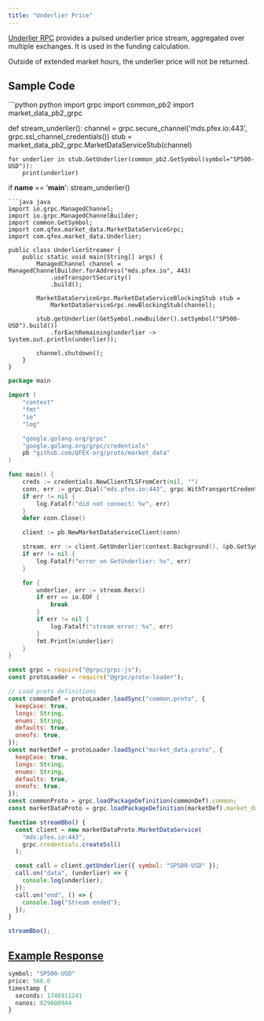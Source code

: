 ```yaml
---
title: "Underlier Price"
---
```


[Underlier RPC](https://github.com/QFEX-org/proto/blob/main/proto/market_data.proto#L16) provides a pulsed underlier price stream, aggregated over multiple exchanges. It is used in the funding calculation.

<Note>
  Outside of extended market hours, the underlier price will not be returned.
</Note>

## Sample Code

<CodeGroup>
```python python
import grpc
import common_pb2
import market_data_pb2_grpc

def stream_underlier():
channel = grpc.secure_channel('mds.pfex.io:443', grpc.ssl_channel_credentials())
stub = market_data_pb2_grpc.MarketDataServiceStub(channel)

    for underlier in stub.GetUnderlier(common_pb2.GetSymbol(symbol="SP500-USD")):
        print(underlier)

if **name** == '**main**':
stream_underlier()

````
```java java
import io.grpc.ManagedChannel;
import io.grpc.ManagedChannelBuilder;
import common.GetSymbol;
import com.qfex.market_data.MarketDataServiceGrpc;
import com.qfex.market_data.Underlier;

public class UnderlierStreamer {
    public static void main(String[] args) {
        ManagedChannel channel = ManagedChannelBuilder.forAddress("mds.pfex.io", 443)
            .useTransportSecurity()
            .build();

        MarketDataServiceGrpc.MarketDataServiceBlockingStub stub =
            MarketDataServiceGrpc.newBlockingStub(channel);

        stub.getUnderlier(GetSymbol.newBuilder().setSymbol("SP500-USD").build())
            .forEachRemaining(underlier -> System.out.println(underlier));

        channel.shutdown();
    }
}
````

```go go
package main

import (
    "context"
    "fmt"
    "io"
    "log"

    "google.golang.org/grpc"
    "google.golang.org/grpc/credentials"
    pb "github.com/QFEX-org/proto/market_data"
)

func main() {
    creds := credentials.NewClientTLSFromCert(nil, "")
    conn, err := grpc.Dial("mds.pfex.io:443", grpc.WithTransportCredentials(creds))
    if err != nil {
        log.Fatalf("did not connect: %v", err)
    }
    defer conn.Close()

    client := pb.NewMarketDataServiceClient(conn)

    stream, err := client.GetUnderlier(context.Background(), &pb.GetSymbol{Symbol: "SP500-USD"})
    if err != nil {
        log.Fatalf("error on GetUnderlier: %v", err)
    }

    for {
        underlier, err := stream.Recv()
        if err == io.EOF {
            break
        }
        if err != nil {
            log.Fatalf("stream error: %v", err)
        }
        fmt.Println(underlier)
    }
}
```

```javascript node
const grpc = require("@grpc/grpc-js");
const protoLoader = require("@grpc/proto-loader");

// Load proto definitions
const commonDef = protoLoader.loadSync("common.proto", {
  keepCase: true,
  longs: String,
  enums: String,
  defaults: true,
  oneofs: true,
});
const marketDef = protoLoader.loadSync("market_data.proto", {
  keepCase: true,
  longs: String,
  enums: String,
  defaults: true,
  oneofs: true,
});
const commonProto = grpc.loadPackageDefinition(commonDef).common;
const marketDataProto = grpc.loadPackageDefinition(marketDef).market_data;

function streamBbo() {
  const client = new marketDataProto.MarketDataService(
    "mds.pfex.io:443",
    grpc.credentials.createSsl()
  );

  const call = client.getUnderlier({ symbol: "SP500-USD" });
  call.on("data", (underlier) => {
    console.log(underlier);
  });
  call.on("end", () => {
    console.log("Stream ended");
  });
}

streamBbo();
```

</CodeGroup>

## [Example Response](https://github.com/QFEX-org/proto/blob/main/proto/market_data.proto#L57)

```proto
symbol: "SP500-USD"
price: 566.6
timestamp {
  seconds: 1746911241
  nanos: 829600944
}
```
